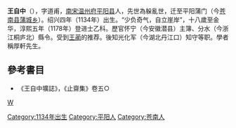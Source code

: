 '''王自中'''（{{bd|?||?|}}），字道甫，[[南宋|南宋]][[温州府|温州府]][[平阳县|平阳县]]人，先世為躲亂世，迁至平阳蒲门（今[[苍南县|苍南县]][[蒲城乡|蒲城乡]]）。绍兴四年（1134年）出生。“少负奇气，自立崖岸”，十八歲至金华，淳熙五年（1178年）登进士乙科。歷官怀宁（今安徽潜县）主簿、分水（今浙江桐庐北）縣令。受到[[王蔺|王蔺]]的推荐。後知光化军（今湖北丹江口）知守等职。學者稱厚軒先生。

==參考書目==
*《王自中壙誌》，《止齋集》卷五○
{{中国政治人物小作品}}
{{宋朝人物小作品}}
[[category:宋朝政治人物|W]]
[[Category:1134年出生|Category:1134年出生]]
[[Category:平阳人|Category:平阳人]]
[[Category:苍南人|Category:苍南人]]